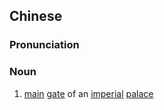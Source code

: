 ==Chinese==
{{zh-forms|s=午门}}

===Pronunciation===
{{zh-pron
|m=wǔmén
|cat=n
}}

===Noun===
{{zh-noun}}

# {{lb|zh|archaic}} [[main]] [[gate]] of an [[imperial]] [[palace]]
